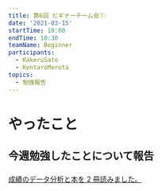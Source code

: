 ```yaml
---
title: 第6回 ビギナーチーム会①
date: '2021-03-15'
startTime: 10:00
endTime: 10:30
teamName: Beginner
participants:
  - KakeruSato
  - KentaroMorota
topics:
  - 勉強報告
---
```


# やったこと

## 今週勉強したことについて報告

### <user name="KentaroMorota" />

[成績のデータ分析と本を 2 冊読みました。](https://github.com/ycu-engine/community/issues/30)

